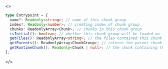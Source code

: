 <>

```ts
type Entrypoint = {
  name?: Readonly<string>; // name of this chunk group
  index?: Readonly<number>; // creating index of chunk group
  chunks: ReadonlyArray<Chunk>; // chunks in this chunk group
  isInitial(): boolean; // whether this chunk group will be loaded on initial page load
  getFiles(): ReadonlyArray<string>; // the files contained this chunk group
  getParents(): ReadonlyArray<ChunkGroup>; // returns the parent chunk groups
  getRuntimeChunk(): Readonly<Chunk | null>; // the chunk containing the webpack bootstrap code
};
```

</>
